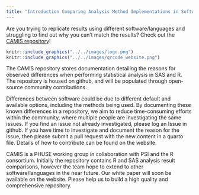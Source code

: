 ```yaml
---
title: "Introduction Comparing Analysis Method Implementations in Software (CAMIS)"
---
```


Are you trying to replicate results using different software/languages and struggling to find out why you can't match the results? Check out the [CAMIS repository](https://psiaims.github.io/CAMIS)!

```r
knitr::include_graphics("../../images/logo.png") 
knitr::include_graphics("../../images/qrcode_website.png")   
```

The CAMIS repository stores documentation detailing the reasons for observed differences when performing statistical analysis in SAS and R. The repository is housed on github, and will be populated through open-source community contributions.

Differences between software could be due to different default and available options, including the methods being used. By documenting these known differences in a repository, we aim to reduce time-consuming efforts within the community, where multiple people are investigating the same issues. If you find an issue not already investigated, please log an Issue in github. If you have time to investigate and document the reason for the issue, then please submit a pull request with the new content in a quarto file. Details of how to contribute can be found on the website.

CAMIS is a PHUSE working group in collaboration with PSI and the R consortium. Initially the repository contains R and SAS analysis result comparisons, however the team hope to extend to other software/languages in the near future. Our white paper will soon be available on the website. Please help us to build a high quality and comprehensive repository.
